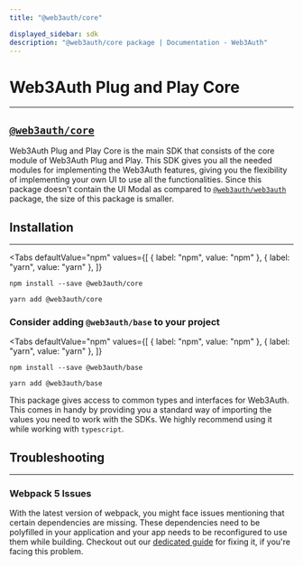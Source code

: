 ```yaml
---
title: "@web3auth/core"

displayed_sidebar: sdk
description: "@web3auth/core package | Documentation - Web3Auth"
---
```


# Web3Auth Plug and Play Core

---

## [`@web3auth/core`](https://npmjs.com/package/@web3auth/web3auth)


Web3Auth Plug and Play Core is the main SDK that consists of the core module of Web3Auth Plug and Play. This SDK gives you all the needed modules for
implementing the Web3Auth features, giving you the flexibility of implementing your own UI to use all the functionalities. Since this package doesn't
contain the UI Modal as compared to [`@web3auth/web3auth`](../web3auth) package, the size of this package is smaller.

## Installation

---

<Tabs
  defaultValue="npm"
  values={[
    { label: "npm", value: "npm" },
    { label: "yarn", value: "yarn" },
  ]}
>

<TabItem value="npm">

```shell
npm install --save @web3auth/core
```

</TabItem>

<TabItem value="yarn">

```shell
yarn add @web3auth/core
```

</TabItem>

</Tabs>

### Consider adding `@web3auth/base` to your project

<Tabs
  defaultValue="npm"
  values={[
    { label: "npm", value: "npm" },
    { label: "yarn", value: "yarn" },
  ]}
>

<TabItem value="npm">

```shell
npm install --save @web3auth/base
```

</TabItem>

<TabItem value="yarn">

```shell
yarn add @web3auth/base
```

</TabItem>

</Tabs>

This package gives access to common types and interfaces for Web3Auth. This comes in handy by providing you a standard way of importing the values you
need to work with the SDKs. We highly recommend using it while working with `typescript`.

## Troubleshooting

---

### Webpack 5 Issues

With the latest version of webpack, you might face issues mentioning that certain dependencies are missing. These dependencies need to be polyfilled
in your application and your app needs to be reconfigured to use them while building. Checkout out our
[dedicated guide](/troubleshooting/webpack-issues) for fixing it, if you're facing this problem.
